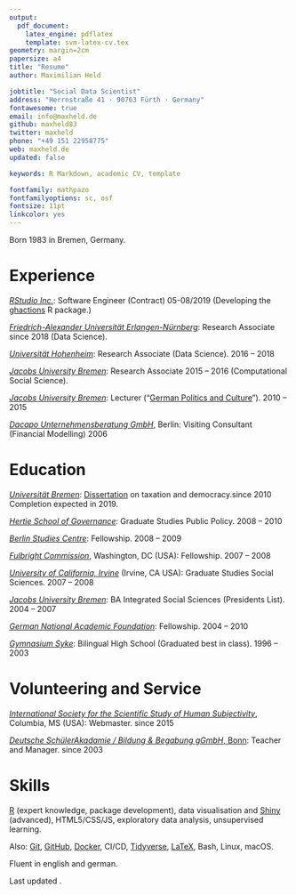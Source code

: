 ```yaml
---
output: 
  pdf_document:
    latex_engine: pdflatex
    template: svm-latex-cv.tex
geometry: margin=2cm
papersize: a4
title: "Resume"
author: Maximilian Held

jobtitle: "Social Data Scientist"
address: "Herrnstraße 41 · 90763 Fürth · Germany"
fontawesome: true
email: info@maxheld.de
github: maxheld83
twitter: maxheld
phone: "+49 151 22958775"
web: maxheld.de
updated: false

keywords: R Markdown, academic CV, template

fontfamily: mathpazo
fontfamilyoptions: sc, osf
fontsize: 11pt
linkcolor: yes
---
```


Born 1983 in Bremen, Germany.


# Experience

[*RStudio Inc.*](https://www.rstudio.com/): Software Engineer (Contract) \hfill 05-08/2019
\newline
(Developing the [ghactions](https://r-lib.github.io/ghactions/) R package.)

[*Friedrich-Alexander Universität Erlangen-Nürnberg*](https://www.fau.de): Research Associate \hfill since 2018
\newline
(Data Science).

[*Universität Hohenheim*](https://www.uni-hohenheim.de): Research Associate (Data Science). \hfill 2016 -- 2018

[*Jacobs University Bremen*](https://www.jacobs-university.de): Research Associate \hfill 2015 -- 2016
\newline (Computational Social Science).

[*Jacobs University Bremen*](https://www.jacobs-university.de): Lecturer ("[German Politics and Culture](http://www.maxheld.de/gpc/)"). \hfill 2010 -- 2015

[*Dacapo Unternehmensberatung GmbH*](http://dacapo2.com/), Berlin: Visiting Consultant (Financial Modelling) \hfill 2006

<!-- [*Universität Hamburg*](https://www.uni-hamburg.de): Lehrauftrag ("[Progressive Taxation and Deliberative Democracy](https://www.maxheld.de/give-n-take/)") \hfill 2014 -->


# Education

[*Universität Bremen*](https://www.bigsss-bremen.de): [Dissertation](https://www.maxheld.de/schumpermas) on taxation and democracy.\hfill since 2010 
\newline Completion expected in 2019.

[*Hertie School of Governance*](https://www.hertie-school.org): Graduate Studies Public Policy. \hfill 2008 -- 2010

[*Berlin Studies Centre*](http://studienkolleg-zu-berlin.de): Fellowship. \hfill 2008 -- 2009

[*Fulbright Commission*](https://eca.state.gov/fulbright), Washington, DC (USA): Fellowship. \hfill 2007 -- 2008

[*University of California, Irvine*](https://www.uci.edu) (Irvine, CA USA): Graduate Studies Social Sciences. \hfill 2007 -- 2008

[*Jacobs University Bremen*](https://www.jacobs-university.de): BA Integrated Social Sciences (Presidents List). \hfill 2004 -- 2007

[*German National Academic Foundation*](https://www.studienstiftung.de/): Fellowship. \hfill 2004 -- 2010

[*Gymnasium Syke*](http://gymnasium-syke.de): Bilingual High School (Graduated best in class). \hfill 1996 -- 2003


# Volunteering and Service

[*International Society for the Scientific Study of Human Subjectivity* ](https://qmethod.org), Columbia, MS (USA):\newline
Webmaster. \hfill since 2015

[*Deutsche SchülerAkadamie / Bildung & Begabung gGmbH*, Bonn](https://www.deutsche-schuelerakademie.de):\newline
Teacher and Manager. \hfill since 2003


# Skills

[R](http://r-project.org) (expert knowledge, package development), data visualisation and [Shiny](http://shiny.rstudio.com) (advanced), HTML5/CSS/JS, exploratory data analysis, unsupervised learning.

Also: [Git](https://git-scm.com), [GitHub](https://github.com), [Docker](https://www.docker.com), CI/CD, [Tidyverse](https://www.tidyverse.org), [LaTeX](http://latex-project.org), Bash, Linux, macOS.

Fluent in english and german.

Last updated \today.

